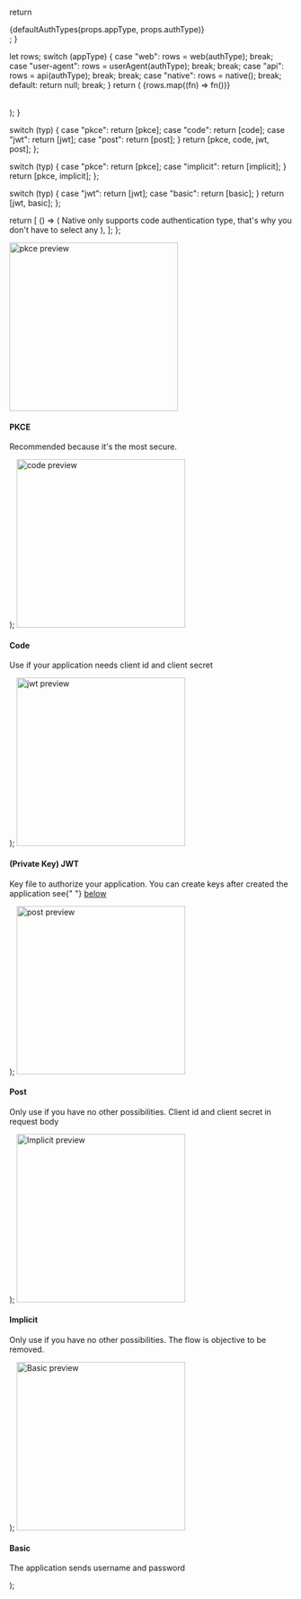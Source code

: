 
  return <div>{defaultAuthTypes(props.appType, props.authType)}</div>;
}

  let rows;
  switch (appType) {
    case "web":
      rows = web(authType);
      break;
    case "user-agent":
      rows = userAgent(authType);
      break;
      break;
    case "api":
      rows = api(authType);
      break;
      break;
    case "native":
      rows = native();
      break;
    default:
      return null;
      break;
  }
  return (
    <table>
      <tbody>{rows.map((fn) => fn())}</tbody>
    </table>
  );
}

  switch (typ) {
    case "pkce":
      return [pkce];
    case "code":
      return [code];
    case "jwt":
      return [jwt];
    case "post":
      return [post];
  }
  return [pkce, code, jwt, post];
};

  switch (typ) {
    case "pkce":
      return [pkce];
    case "implicit":
      return [implicit];
  }
  return [pkce, implicit];
};

  switch (typ) {
    case "jwt":
      return [jwt];
    case "basic":
      return [basic];
  }
  return [jwt, basic];
};

  return [
    () => (
      <tr key="native">
        <td>
          Native only supports code authentication type, that's why you don't
          have to select any
        </td>
      </tr>
    ),
  ];
};

  <tr key="pkce">
    <td>
      <img
        width="300px"
        src="/docs/img/guides/application/pkce-logo-dark.png"
        alt="pkce preview"
      />
    </td>
    <td>
      <h4>PKCE</h4>
      <p>Recommended because it's the most secure.</p>
    </td>
  </tr>
);

  <tr key="code">
    <td>
      <img
        width="300px"
        src="/docs/img/guides/application/code-logo-dark.png"
        alt="code preview"
      />
    </td>
    <td>
      <h4>Code</h4>
      <p>Use if your application needs client id and client secret</p>
    </td>
  </tr>
);

  <tr key="jwt">
    <td>
      <img
        width="300px"
        src="/docs/img/guides/application/jwt-logo-dark.png"
        alt="jwt preview"
      />
    </td>
    <td>
      <h4>(Private Key) JWT</h4>
      <p>
        Key file to authorize your application. You can create keys after
        created the application see{" "}
        <a href="#create-key-for-private-key-jwt">below</a>
      </p>
    </td>
  </tr>
);

  <tr key="post">
    <td>
      <img
        width="300px"
        src="/docs/img/guides/application/post-logo-dark.png"
        alt="post preview"
      />
    </td>
    <td>
      <h4>Post</h4>
      <p>
        Only use if you have no other possibilities. Client id and client secret
        in request body
      </p>
    </td>
  </tr>
);

  <tr key="implicit">
    <td>
      <img
        width="300px"
        src="/docs/img/guides/application/implicit-logo-dark.png"
        alt="Implicit preview"
      />
    </td>
    <td>
      <h4>Implicit</h4>
      <p>
        Only use if you have no other possibilities. The flow is objective to be
        removed.
      </p>
    </td>
  </tr>
);

  <tr key="basic">
    <td>
      <img
        width="300px"
        src="/docs/img/guides/application/basic-logo-dark.png"
        alt="Basic preview"
      />
    </td>
    <td>
      <h4>Basic</h4>
      <p>The application sends username and password</p>
    </td>
  </tr>
);
